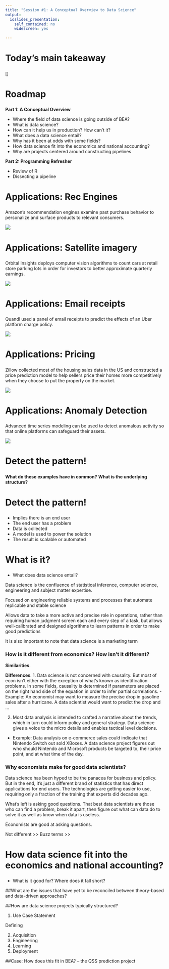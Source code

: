 ```yaml
---
title: "Session #1: A Conceptual Overview to Data Science"
output: 
  ioslides_presentation:
    self_contained: no
    widescreen: yes

---
```


<style>
  slides > slide.title-slide {
    background-color: white;
    background-image: -webkit-linear-gradient(120deg, white 70%, orange 30%);
    min-height: 500px;
  }
  slides  > slide.current-slide {
    background-color: white;
    background-image: -webkit-linear-gradient(120deg, lightorange 80%,  white 20%);
    min-height: 500px;
  }
  slides {
    background-color: grey;
  }
  h2 {
    font-size: 2em;
  }
  
</style>

## Today's main takeaway

[]

## Roadmap

__Part 1: A Conceptual Overview__

- Where the field of data science is going outside of BEA? 
- What is data science?
- How can it help us in production? How can't it?
- What does a data science entail? 
- Why has it been at odds with some fields?
- How data science fit into the economics and national accounting?
- Why are projects centered around constructing pipelines

__Part 2: Programming Refresher__

- Review of R
- Dissecting a pipeline

## Applications: Rec Engines

Amazon's recommendation engines examine past purchase behavior to personalize and surface products to relevant consumers.

![](img/rec_engines.png)

## Applications: Satellite imagery  

Orbital Insights deploys computer vision algorithms to count cars at retail store parking lots in order for investors to better approximate quarterly earnings.

![](img/retail-header.jpg)

## Applications: Email receipts

Quandl used a panel of email receipts to predict the effects of an Uber platform charge policy.

![](img/UberQuarterly.jpg)

## Applications: Pricing

Zillow collected most of the housing sales data in the US and constructed a price prediction model to help sellers price their homes more competitively when they choose to put the property on the market.

![](img/zillow.png)


## Applications: Anomaly Detection

Advanced time series modeling can be used to detect anomalous activity so that online platforms can safeguard their assets.

![](img/anomaly.png)


## Detect the pattern!

__What do these examples have in common?__
__What is the underlying structure?__


## Detect the pattern!

- Implies there is an end user
- The end user has a problem
- Data is collected
- A model is used to power the solution 
- The result is scalable or automated


## What is it?
- What does data science entail? 

Data science is the confluence of statistical inference, computer science, engineering and subject matter expertise. 

Focused on engineering reliable systems and processes that automate replicable and stable science 

Allows data to take a more active and precise role in operations, rather than requiring human judgment screen each and every step of a task, but allows well-calibrated and designed algorithms to learn patterns in order to make good predictions

It is also important to note that data science is a marketing term

### How is it different from economics? How isn’t it different?

__Similarities__. 

__Differences__.
1. Data science is not concerned with causality. But most of econ isn't either with the exception of what's known as identification problems. In some fields, causality is determined if parameters are placed on the right hand side of the equation in order to infer partial correlations.
- Example: An economist may want to measure the precise drop in gasoline sales after a hurricane. A data scientist would want to predict the drop and ...

2. Most data analysis is intended to crafted a narrative about the trends, which in turn could inform policy and general strategy. Data science gives a voice to the micro details and enables tactical level decisions. 
- Example: Data analysis on e-commerce sales could indicate that Nintendo Switch out sold XBoxes. A data science project figures out who should Nintendo and Microsoft products be targeted to, their price point, and at what time of the day.



### Why economists make for good data scientists?
Data science has been hyped to be the panacea for business and policy. But in the end, it's just a different brand of statistics that has direct applications for end users. The technologies are getting easier to use, requiring only a fraction of the training that experts did decades ago.

What's left is asking good questions. That best data scientists are those who can find a problem, break it apart, then figure out what can data do to solve it as well as know when data is useless.

Economists are good at asking questions.




Not different
>> Buzz terms
>> 

## How data science fit into the economics and national accounting?

- What is it good for? Where does it fall short?

##What are the issues that have yet to be reconciled between theory-based and data-driven approaches?

##How are data science projects typically structured?

1. Use Case Statement

Defining 

2. Acquisition
3. Engineering
4. Learning
5. Deployment


##Case: How does this fit in BEA? – the QSS prediction project